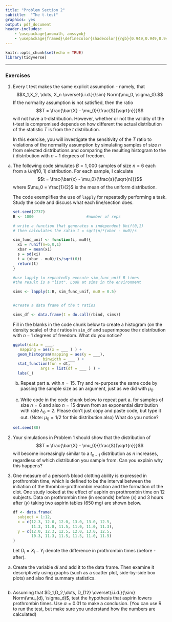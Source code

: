 ```yaml
---
title: "Problem Section 2"
subtitle:  "The t-test"
graphics: yes
output: pdf_document
header-includes:
    - \usepackage{amsmath, amssymb}
    - \usepackage{framed}\definecolor{shadecolor}{rgb}{0.949,0.949,0.949}
---
```



```r
knitr::opts_chunk$set(echo = TRUE)
library(tidyverse)
```

\begin{shaded}

\textbf{Learning Outcomes}

The problems are designed to build conceptual understanding and problem-solving skills. The emphasis is on learning to find, evaluate and build confidence. The specific tasks include: 

   - Use simulations to investigate robustness of the t-distribution
   
   - Make inference using the t-distribution for a single mean with paired data
   
   - Back up and support work with relevant explanations


\end{shaded}

* * *

### Exercises 

1. Every t test makes the same explicit assumption - namely, that $$X_1,X_2, \dots, X_n \overset{i.i.d.}{\sim} Norm(\mu_0, \sigma_0).$$
If the normality assumption is not satisfied, then the ratio 
$$T = \frac{\bar{X} - \mu_0}{\frac{S}{\sqrt{n}}}$$ will not have a t-distribution. However, whether or not the validity of the t-test is compromised depends on how different the actual distribution of the statistic $T$ is from the $t$ distribution.

    In this exercise, you will investigate the sensitivity of the $T$ ratio to violations of the normality assumption by simulating samples of size $n$ from selected distributions and comparing the resulting histogram to the $t$ distribution with $n-1$ degrees of freedom.


a. The following code simulates $B = 1,000$ samples of size $n = 6$ each from a $Unif(0,1)$ distribution. For each sample, I calculate 
$$t = \frac{\bar{x} - \mu_0}{\frac{s}{\sqrt{n}}}$$ where $\mu_0 = \frac{1}{2}$ is the mean of the uniform distribution.

    The code exemplifies the use of `lapply` for repeatedly performing a task. Study the code and discuss what each line/section does.

    ```r

    set.seed(2737)
    B <- 1000                       #number of reps
                         
    # write a function that generates n independent Unif(0,1)
    # then calculates the ratio t = sqrt(n)*(xbar - mu0)/s

    sim_func_unif <- function(i, mu0){
      xi = runif(n=6,0,1)           
      xbar = mean(xi)
      s = sd(xi)
      t = (xbar - mu0)/(s/sqrt(6))  
      return(t)
    }

    #use lapply to repeatedly execute sim_func_unif B times
    #the result is a "list". Look at sims in the environment

    sims <- lapply(1:B, sim_func_unif, mu0 = 0.5)


    #create a data frame of the t ratios  

    sims_df <- data.frame(t = do.call(rbind, sims))

    ```

    Fill in the blanks in the code chunk below to create a histogram (on the density scale) of the $t$ ratios in `sim_df` and superimpose the $t$ distribution with $n-1$ degrees of freedom. What do you notice?

    ```r

    ggplot(data = ___,
       mapping = aes(x = ___ ) ) +
      geom_histogram(mapping = aes(y = ___), 
                 binwidth = ___ ) +
      stat_function(fun = dt, 
                args = list(df = ___ ) ) +
      labs(_)
    ```

    b. Repeat part a. with $n = 15$. Try and re-purpose the same code by passing the sample size as an argument, just as we did with $\mu_0$.


    c. Write code in the code chunk below to repeat part a. for samples of size $n=6$ and also $n = 15$ drawn from an exponential distribution with rate $\lambda_0 = 2$. Please don't just copy and paste code, but type it out. (Note: $\mu_0 = 1/2$ for this distribution also) What do you notice?

    ```r
    set.seed(88)
    ```


2. Your simulations in Problem 1 should show that the distribution of $$T = \frac{\bar{X} - \mu_0}{\frac{S}{\sqrt{n}}}$$ will become increasingly similar to a $t_{n-1}$ distribution as $n$ increases, regardless of which distribution you sample from. Can you explain why this happens?


3.  One measure of a person’s
blood clotting ability is expressed in prothrombin time,
which is defined to be the interval between the initiation of
the thrombin-prothrombin reaction and the formation of
the clot. One study looked at the effect of aspirin on
prothrombin time on 12 subjects. Data on prothrombin time (in seconds) before ($x$) and 3 hours after ($y$) taking two aspirin tables (650 mg) are shown below. 

    ```r
    df <- data.frame(
      subject = 1:12, 
      x = c(12.3, 12.0, 12.0, 13.0, 13.0, 12.5, 
            11.3, 11.8, 11.5, 11.0, 11.0, 11.3),
      y = c(12.0, 12.3, 12.5, 12.0, 13.0, 12.5, 
            10.3, 11.3, 11.5, 11.5, 11.0, 11.5)
    )

    ```

    Let $D_i=X_i-Y_i$ denote the difference in prothrombin times (before - after). 

a. Create the variable $di$ and add it to the data frame. Then examine it descriptively using graphs (such as a scatter plot, side-by-side box plots) and also find summary statistics.  

```r

```

b. Assuming that $D_1,D_2,\dots, D_{12} \overset{i.i.d.}{\sim} Norm(\mu_{d}, \sigma_d)$, test the hypothesis that aspirin lowers prothrombin times. Use $\alpha = 0.01$ to make a conclusion.  (You can use R to run the test, but make sure you understand how the numbers are calculated)

```r


```
